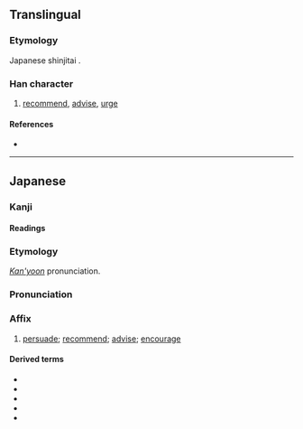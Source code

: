 {{also|勸}}
{{character info}}
==Translingual==
{{Han simplified forms|勸|勧|劝}}

===Etymology===
Japanese shinjitai {{Han simp|勸|f=艹|t=𠂉|f2=吅|t2=一}}.

===Han character===
{{Han char|rn=19|rad=力|as=11|sn=13|four=|canj=OGKS|ids=⿰⿻⿱𠂉一隹力 or ⿰𮥶力}}

# [[recommend]], [[advise]], [[urge]]

====References====
* {{Han ref|kx=0149.111|dkj=02433|dj=0337.050|hdz=10379.040|uh=52E7|ud=21223}}

----

==Japanese==
{{ja-kanji forms|勧|勸}}

===Kanji===
{{ja-kanji|grade=c|rs=力11|kyu=勸}}

====Readings====
{{ja-readings
|goon=こん
|kanon=けん
|kanyoon=かん
|kun=すす-める
}}

===Etymology===
{{ja-kanjitab|かん|yomi=kanyoon}}
''[[慣用音#Japanese|Kan'yoon]]'' pronunciation.

===Pronunciation===
{{ja-pron|かん|y=kanyoon}}

===Affix===
{{ja-pos|affix|かん|kyu=勸|hhira=くわん}}

# [[persuade]]; [[recommend]]; [[advise]]; [[encourage]]

====Derived terms====
{{der-top}}
* {{ja-r|勧誘|かんゆう|invitation, solicitation, canvassing}}
* {{ja-r|勧奨|かんしょう|encouragement, stimulation}}
* {{ja-r|勧進|かんじん|temple solicitation}}
* {{ja-r|勧告|かんこく|advice, counsel, recommendation}}
* {{ja-r|勧業|かんぎょう|gloss=(encouragement of) industry}}
{{der-bottom}}